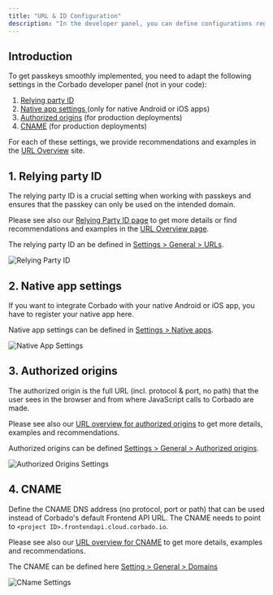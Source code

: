 ```yaml
---
title: "URL & ID Configuration"
description: "In the developer panel, you can define configurations regarding URLs & IDs."
---
```


## Introduction

To get passkeys smoothly implemented, you need to adapt the following settings in the Corbado developer panel (not in your code):

1. [Relying party ID](#1-relying-party-id)
2. [Native app settings ](#2-native-app-settings)(only for native Android or iOS apps)
3. [Authorized origins](#3-authorized-origins) (for production deployments)
4. [CNAME](#4-cname) (for production deployments)

For each of these settings, we provide recommendations and examples in the [URL Overview](/corbado-complete/helpful-guides/url-overview) site.

## 1. Relying party ID

The relying party ID is a crucial setting when working with passkeys and ensures that the passkey can only be used on the intended domain.

Please see also our [Relying Party ID page](/other/helpful-guides/passkeys/relying-party-id) to get more details or find recommendations and examples in the [URL Overview page](/corbado-complete/helpful-guides/url-overview#7-relying-party-id).

The relying party ID an be defined in [Settings > General > URLs](https://app.corbado.com/settings/general?tab=URLs).

![Relying Party ID](/images/overview/signup/passkey-configuration/relying-party-id.webp)

## 2. Native app settings

If you want to integrate Corbado with your native Android or iOS app, you have to register your native app here.

Native app settings can be defined in [Settings > Native apps](https://app.corbado.com/settings/native-apps).

![Native App Settings](/images/overview/signup/passkey-configuration/native-app-settings.webp)

## 3. Authorized origins

The authorized origin is the full URL (incl. protocol & port, no path) that the user sees in the browser and from where JavaScript calls to Corbado are made.

Please see also our [URL overview for authorized origins](/corbado-complete/helpful-guides/url-overview#1-authorized-origin) to get more details, examples and recommendations.

Authorized origins can be defined [Settings > General > Authorized origins](https://app.corbado.com/settings/general?tab=Authorized+origins).

![Authorized Origins Settings](/images/overview/signup/passkey-configuration/authorized-origins-settings.webp)

## 4. CNAME

Define the CNAME DNS address (no protocol, port or path) that can be used instead of Corbado's default Frontend API URL. The CNAME needs to point to `<project ID>.frontendapi.cloud.corbado.io`.

Please see also our [URL overview for CNAME](/corbado-complete/helpful-guides/url-overview#5-cname) to get more details, examples and recommendations.

The CNAME can be defined here [Setting > General > Domains](https://app.corbado.com/settings/general?tab=Domains)

![CName Settings](/images/overview/signup/passkey-configuration/cname-settings.webp)

